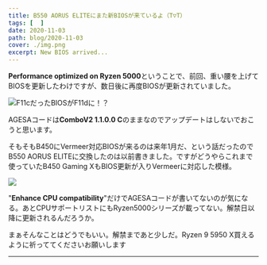 ```yaml
---
title: B550 AORUS ELITEにまた新BIOSが来ているよ（T▽T）
tags: [  ]
date: 2020-11-03
path: blog/2020-11-03
cover: ./img.png
excerpt: New BIOS arrived...
---
```


**Performance optimized on Ryzen 5000**ということで、<Link to="/blog/2020-10-31">前回、重い腰を上げてBIOSを更新</Link>したわけですが、数日後に再度BIOSが更新されていました。

![F11cだったBIOSがF11dに！？](./img.png)

AGESAコードは**ComboV2 1.1.0.0 C**のままなのでアップデートはしないでおこうと思います。

そもそもB450にVermeer対応BIOSが来るのは来年1月だ、という話だったので<Link to="/blog/2020-10-21">B550 AORUS ELITEに交換した</Link>のは以前書きました。ですがどうやらこれまで使っていたB450 Gaming XもBIOS更新が入りVermeerに対応した模様。

![](./img1.png)

"**Enhance CPU compatibility**"だけでAGESAコードが書いてないのが気になる。あとCPUサポートリストにもRyzen5000シリーズが載ってない。解禁日以降に更新されるんだろうか。

まぁそんなことはどうでもいい。解禁まであと少しだ。Ryzen 9 5950 X買えるように祈っててくださいお願いします

---
